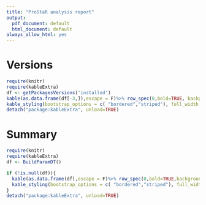 ---
title: "ProStaR analysis report"
output:
  pdf_document: default
  html_document: default
always_allow_html: yes
---


# Versions

```{r DT_versions,out.width = "50%", echo=FALSE}
require(knitr)
require(kableExtra)
df <- getPackagesVersions('installed')
kable(as.data.frame(df[-3,]),escape = F)%>% row_spec(0,bold=TRUE, background='#fff8ff') %>% 
kable_styling(bootstrap_options = c( "bordered","striped"), full_width = F)
detach("package:kableExtra", unload=TRUE)

```



# Summary 


```{r DT_summary,out.width = "50%", echo=FALSE}
require(knitr)
require(kableExtra)
df <- BuildParamDT()

if (!is.null(df)){
  kable(as.data.frame(df),escape = F)%>% row_spec(0,bold=TRUE,background = '#ffff0f') %>%
  kable_styling(bootstrap_options = c( "bordered","striped"), full_width = F)
}
detach("package:kableExtra", unload=TRUE)

```

